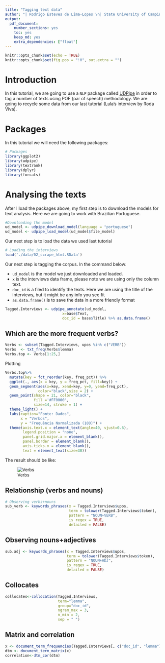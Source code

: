 ```yaml
---
title: "Tagging text data"
author: "| Rodrigo Esteves de Lima-Lopes \n| State University of Campinas \n| rll307@unicamp.br\n"
output:
  pdf_document:
    number_sections: yes
    toc: yes
    keep_md: yes
    extra_dependencies: ["float"]
---
```

```r
knitr::opts_chunk$set(echo = TRUE)
knitr::opts_chunk$set(fig.pos = "!H", out.extra = "")
```

# Introduction

In this tutorial, we are going to use a `NLP` package called [UDPipe](https://cran.r-project.org/web/packages/udpipe/vignettes/udpipe-annotation.html) in order to tag a number of texts using POF (par of speech) methodology. We are going to recycle some data from our last tutorial (Lula's interview by Roda Viva). 

# Packages

In this tutorial we will need the following packages:

```r
# Packages
library(ggplot2)
library(udpipe)
library(textrank)
library(dplyr)
library(forcats)
```

# Analysing the texts

After I load the packages above, my first step is to download the models for text analysis. Here we are going to work with Brazilian Portuguese. 

```r
#Downloading the model
ud_model <- udpipe_download_model(language = "portuguese")
ud_model <- udpipe_load_model(ud_model$file_model)
```

Our next step is to load the data we used last tutorial

```r
# Loading the interviews 
load('./data/02_scrape_html.RData')
```


Our next step is tagging the corpus. In the command below:

- `ud_model` is the model we just downloaded and loaded.
- `x` is the interviews data frame, please note we are using only the column text.
- `doc_id` is a filed to identify the texts. Here we are using the title of the interviews, but it might be any info you see fit
- `as.data.frame()` is to save the data in a more friendly format


```r
Tagged.Interviews <- udpipe_annotate(ud_model,  
                          x=base$Text, 
                          doc_id = base$Title) %>% as.data.frame()
```

## Which are the more frequent verbs?

```r
Verbs <- subset(Tagged.Interviews, upos %in% c("VERB")) 
Verbs  <- txt_freq(Verbs$lemma)
Verbs.top <- Verbs[1:25,]
```

Plotting

```r
Verbs.top%>%
  mutate(key = fct_reorder(key, freq_pct)) %>%
  ggplot(., aes(x = key, y = freq_pct, fill=key)) +
  geom_segment(aes(x=key, xend=key, y=0, yend=freq_pct),
               color="black",size = 2) +
  geom_point(shape = 21, color="black",
             fill ='#FF0000',
             size=14, stroke = 1) +
  theme_light() +
  labs(caption="Fonte: Dados",
       x = "Verbos",
       y = "Frequência Normalizada (100)") +
  theme(axis.text.x = element_text(angle=40, vjust=0.6),
        legend.position = "none",
        panel.grid.major.x = element_blank(),
        panel.border = element_blank(),
        axis.ticks.x = element_blank(),
        text = element_text(size=30))
```

The result should be like:

![Verbs](./images/verbos.png)

## Relationship (verbs and nouns)

```r
# Observing verbs+nouns 
sub_verb <- keywords_phrases(x = Tagged.Interviews$upos,
                             term = tolower(Tagged.Interviews$token),
                             pattern = "NOUN+VERB",
                             is_regex = TRUE,
                             detailed = FALSE)
```

## Observing nouns+adjectives 

```r
sub.adj <- keywords_phrases(x = Tagged.Interviews$upos,
                            term = tolower(Tagged.Interviews$token),
                            pattern = "NOUN+ADJ",
                            is_regex = TRUE,
                            detailed = FALSE)
```

## Collocates

```r
collocates<-collocation(Tagged.Interviews,
                        term="lemma",
                        group="doc_id",
                        ngram_max = 3,
                        n_min = 2,
                        sep = " ")
```

## Matrix and correlation

```r
x <- document_term_frequencies(Tagged.Interviews[, c("doc_id", "lemma")])
dtm <- document_term_matrix(x)
correlation<-dtm_cor(dtm)
```






























